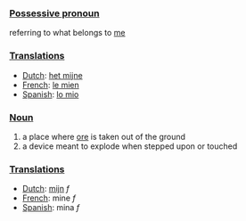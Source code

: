 ===[[Possessive pronoun]]===

referring to what belongs to [[me]]

===[[Translation]]s===

*[[Dutch]]: [[het mijne]]
*[[French]]: [[le mien]]
*[[Spanish]]: [[lo mio]]

===[[Noun]]===
#a place where [[ore]] is taken out of the ground
#a device meant to explode when stepped upon or touched

===[[Translation]]s===

*[[Dutch]]: [[mijn]] ''f''
*[[French]]: mine ''f''
*[[Spanish]]: mina ''f''